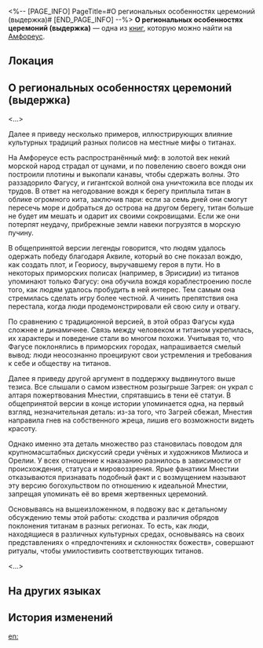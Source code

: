 <%-- [PAGE_INFO]
PageTitle=#О региональных особенностях церемоний (выдержка)#
[END_PAGE_INFO] --%>
{{Дополнить}}
{{Книга Инфобокс
|id           = 504
|partIds      = 190828
|Название     = 
|Изображение  = Предмет Книга Амфореус 4.png
|Мир          = Амфореус
|Томов        = 1
|Автор        = <!--нужно добавить-->
|Описание     = Выдержка из работы учёного Школы почитателей, анализирующая сходства и различия церемоний поклонения титанам в разных регионах Амфореуса с позиции мифологии.
|Том1         = {{tx}}
|Источник1    = {{tx|Отсутствует источник}}
|Персонажи    = 
|Фракции      = 
}}
'''О региональных особенностях церемоний (выдержка)''' — одна из [[Книги|книг]], которую можно найти на [[Амфореус]].

==Локация==
{{Отметка карты|<!--название карты-->|<!--id отметки-->}}

==О региональных особенностях церемоний (выдержка)==
<...>

Далее я приведу несколько примеров, иллюстрирующих влияние культурных традиций разных полисов на местные мифы о титанах.

На Амфореусе есть распространённый миф: в золотой век некий морской народ страдал от цунами, и по повелению своего вождя они построили плотины и выкопали канавы, чтобы сдержать волны. Это раззадорило Фагусу, и гигантской волной она уничтожила все плоды их трудов. В ответ на негодование вождя к берегу приплыла титан в облике огромного кита, заключив пари: если за семь дней они смогут пересечь море и добраться до острова на другом берегу, титан больше не будет им мешать и одарит их своими сокровищами. Если же они потерпят неудачу, прибрежные земли навеки погрузятся в морскую пучину.

В общепринятой версии легенды говорится, что людям удалось одержать победу благодаря Аквиле, который во сне показал вождю, как создать плот, и Геориосу, выручавшему героя в пути. Но в некоторых приморских полисах (например, в Эрисидии) из титанов упоминают только Фагусу: она обучила вождя кораблестроению после того, как людям удалось пробудить в ней интерес. Тем самым она стремилась сделать игру более честной. А чинить препятствия она перестала, когда люди продемонстрировали ей свою силу и отвагу.

По сравнению с традиционной версией, в этой образ Фагусы куда сложнее и динамичнее. Связь между человеком и титаном укрепилась, их характеры и поведение стали во многом похожи. Учитывая то, что Фагусе поклонялись в приморских городах, напрашивается смелый вывод: люди неосознанно проецируют свои устремления и требования к себе и обществу на титанов.

Далее я приведу другой аргумент в поддержку выдвинутого выше тезиса. Все слышали о самом известном розыгрыше Загрея: он украл с алтаря пожертвования Мнестии, спрятавшись в тени её статуи. В общепринятой версии в конце истории упоминается одна, на первый взгляд, незначительная деталь: из-за того, что Загрей сбежал, Мнестия направила гнев на собственного жреца, лишив его возможности видеть красоту.

Однако именно эта деталь множество раз становилась поводом для крупномасштабных дискуссий среди учёных и художников Милиоса и Орелии. У всех отношение к наказанию разнилось в зависимости от происхождения, статуса и мировоззрения. Ярые фанатики Мнестии отказываются признавать подобный факт и с возмущением называют эту версию богохульством по отношению к идеальной Мнестии, запрещая упоминать её во время жертвенных церемоний.

Основываясь на вышеизложенном, я подвожу вас к детальному обсуждению темы этой работы: сходства и различия обрядов поклонения титанам в разных регионах. То есть, как люди, находящиеся в различных культурных средах, основываясь на своих представлениях о «предпочтениях и склонностях божеств», совершают ритуалы, чтобы умилостивить соответствующих титанов.

<...>

==На других языках==
{{На других языках
|en   = On Regional Characteristics of Rituals (Excerpt)
|zhs  = 论仪式的地域性特征（节选）
|zht  = 論儀式的地域性特徵（節選）
|ja   = 儀式の地域的特徴について（抜粋）
|ko   = 의식의 지역적 특징에 관하여(초록)
|es   = Características regionales de los rituales (extracto)
|fr   = Des caractéristiques régionales des rituels (Extrait)
|ru   = О региональных особенностях церемоний (выдержка)
|th   = ว่าด้วยพิธีกรรมแต่ละภูมิภาค (บทคัดสรร)
|vi   = Bàn Về Đặc Điểm Vùng Miền Của Nghi Thức (Đoạn Trích)
|de   = Über die regionalen Merkmale von Ritualen (Auszug)
|id   = Tentang Karakteristik Ritual Berdasarkan Wilayah (Kutipan)
|pt   = Características Regionais dos Rituais (Trecho)
}}

==История изменений==
{{История изменений|3.5}}

[[en:]]